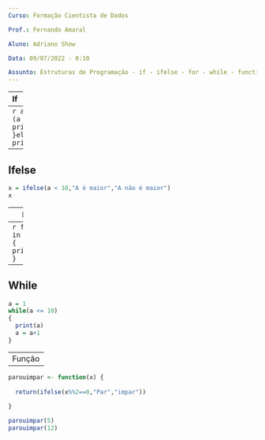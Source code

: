 ```yaml
---
Curso: Formação Cientista de Dados 

Prof.: Fernando Amaral

Aluno: Adriano Show

Data: 09/07/2022 - 0:10

Assunto: Estruturas de Programação - if - ifelse - for - while - function
---
```

---
If 
---
```r
a = 10
b = 20
if (a > b)
{
  print("Verdadeiro")
}else
{
  print("Falso") 
}
```
---
Ifelse
---
```r
x = ifelse(a < 10,"A é maior","A não é maior")
x
```
---
For
---
```r
for (i in 1:10) {
  print(i)
  }
```
---
While
---
```r
a = 1
while(a <= 10)
{
  print(a)
  a = a+1
}
```
---
Função
---
```r
parouimpar <- function(x) {
  
  return(ifelse(x%%2==0,"Par","impar"))
  
}

parouimpar(5)
parouimpar(12)
```


